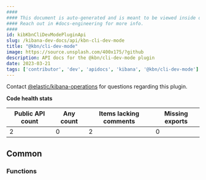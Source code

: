 ```yaml
---
####
#### This document is auto-generated and is meant to be viewed inside our experimental, new docs system.
#### Reach out in #docs-engineering for more info.
####
id: kibKbnCliDevModePluginApi
slug: /kibana-dev-docs/api/kbn-cli-dev-mode
title: "@kbn/cli-dev-mode"
image: https://source.unsplash.com/400x175/?github
description: API docs for the @kbn/cli-dev-mode plugin
date: 2023-03-21
tags: ['contributor', 'dev', 'apidocs', 'kibana', '@kbn/cli-dev-mode']
---
```




Contact [@elastic/kibana-operations](https://github.com/orgs/elastic/teams/kibana-operations) for questions regarding this plugin.

**Code health stats**

| Public API count  | Any count | Items lacking comments | Missing exports |
|-------------------|-----------|------------------------|-----------------|
| 2 | 0 | 2 | 0 |

## Common

### Functions
<DocDefinitionList data={kbnCliDevModeObj.common.functions}/>

